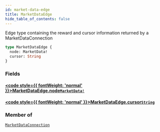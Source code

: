 ```yaml
---
id: market-data-edge
title: MarketDataEdge
hide_table_of_contents: false
---
```








Edge type containing the reward and cursor information returned by a MarketDataConnection

```graphql
type MarketDataEdge {
  node: MarketData!
  cursor: String
}
```


### Fields

#### [<code style={{ fontWeight: 'normal' }}>MarketDataEdge.<b>node</b></code>](#)<Bullet />[`MarketData!`](/mainnet/api/graphql/objects/market-data) <Badge class="secondary" text="non-null"/> <Badge class="secondary" text="object"/>
> 
> 

#### [<code style={{ fontWeight: 'normal' }}>MarketDataEdge.<b>cursor</b></code>](#)<Bullet />[`String`](/mainnet/api/graphql/scalars/string) <Badge class="secondary" text="scalar"/>
> 
> 



### Member of

[`MarketDataConnection`](/mainnet/api/graphql/objects/market-data-connection)  <Badge class="secondary" text="object"/>



